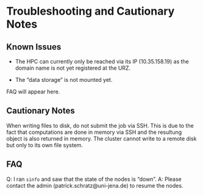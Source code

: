 # Troubleshooting and Cautionary Notes

## Known Issues

- The HPC can currently only be reached via its IP (10.35.158.19) as the domain name is not yet registered at the URZ.

- The "data storage" is not mounted yet.

FAQ will appear here.

## Cautionary Notes

When writing files to disk, do not submit the job via SSH.
This is due to the fact that computations are done in memory via SSH and the resultung object is also returned in memory.
The cluster cannot write to a remote disk but only to its own file system.

## FAQ

Q: I ran `sinfo` and saw that the state of the nodes is "down".
A: Please contact the admin (patrick.schratz@uni-jena.de) to resume the nodes.

